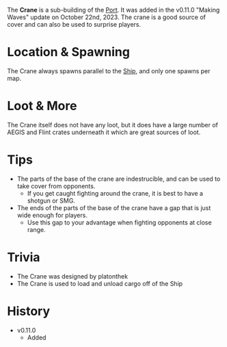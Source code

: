 The **Crane** is a sub-building of the [Port](/buildings/port). It was added in the v0.11.0 "Making Waves" update on October 22nd, 2023. The crane is a good source of cover and can also be used to surprise players.

# Location & Spawning
The Crane always spawns parallel to the [Ship](/buildings/ship), and only one spawns per map.

# Loot & More
The Crane itself does not have any loot, but it does have a large number of AEGIS and Flint crates underneath it which are great sources of loot.

# Tips
- The parts of the base of the crane are indestrucible, and can be used to take cover from opponents.
    - If you get caught fighting around the crane, it is best to have a shotgun or SMG.
- The ends of the parts of the base of the crane have a gap that is just wide enough for players.
    - Use this gap to your advantage when fighting opponents at close range.

# Trivia
- The Crane was designed by platonthek
- The Crane is used to load and unload cargo off of the Ship

# History
- v0.11.0 
    - Added